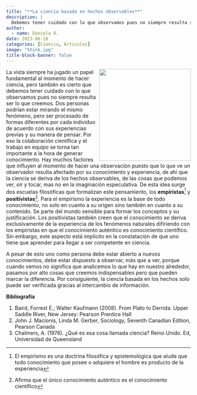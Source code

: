 ```yaml
---
title: "**La ciencia basada en hechos observables**"
description: |
  Debemos tener cuidado con lo que observamos pues no siempre resulta ser lo que creemos
author:
  - name: Daniela O. 
date: 2023-06-10
categories: [Ciencia, Articulos]
image: "think.jpg"
title-block-banner: false
---
```


![](boy.jpg){style="float: right;" width=250}

La vista siempre ha jugado un papel fundamental al momento de hacer ciencia, pero también es cierto que debemos tener cuidado con lo que observamos pues no siempre resulta ser lo que creemos. Dos personas podrían estar mirando el mismo fenómeno, pero ser procesado de formas diferentes por cada individuo de acuerdo con sus experiencias previas y su manera de pensar. Por eso la colaboración científica y el trabajo en equipo se torna tan importante a la hora de generar conocimiento. Hay muchos factores que influyen al momento de hacer una observación puesto que lo que ve un observador resulta afectado por su conocimiento y experiencia, de ahí que la ciencia se deriva de los hechos observables, de las cosas que podemos ver, oír y tocar, mas no en la imaginación especulativa. De esta idea surge dos escuelas filosóficas que formalizan este pensamiento, los **empiristas**[^1] y **positivistas**[^2]. Para el empirismo la experiencia es la base de todo conocimiento, no solo en cuanto a su origen sino también en cuanto a su contenido. Se parte del mundo sensible para formar los conceptos y su justificación. Los positivistas también creen que el conocimiento se deriva exclusivamente de la experiencia de los fenómenos naturales difiriendo con los empiristas en que el conocimiento auténtico es conocimiento científico. Sin embargo, este aspecto está implícito en la constatación de que uno tiene que aprender para llegar a ser competente en ciencia.

A pesar de esto uno como persona debe estar abierto a nuevos conocimientos, debe estar dispuesto a observar, más que a ver, porque cuando vemos no significa que analicemos lo que hay en nuestro alrededor, pasamos por alto cosas que creemos indispensables pero que pueden marcar la diferencia. Por consiguiente, la ciencia basada en los hechos solo puede ser verificada gracias al intercambio de información.



**Bibliografía**

1.  Baird, Forrest E.; Walter Kaufmann (2008). From Plato to Derrida. Upper Saddle River, New Jersey: Pearson Prentice Hall
2.  John J. Macionis, Linda M. Gerber, Sociology, Seventh Canadian Edition, Pearson Canada
3.  Chalmers, A. (1976). ¿Qué es esa cosa llamada ciencia? Reino Unido. Ed, Universidad de Queensland

[^1]: El empirismo es una doctrina filosófica y epistemológica que alude que todo conocimiento que posee o adquiere el hombre es producto de la experiencia 
[^2]: Afirma que el único conocimiento auténtico es el conocimiento científico
